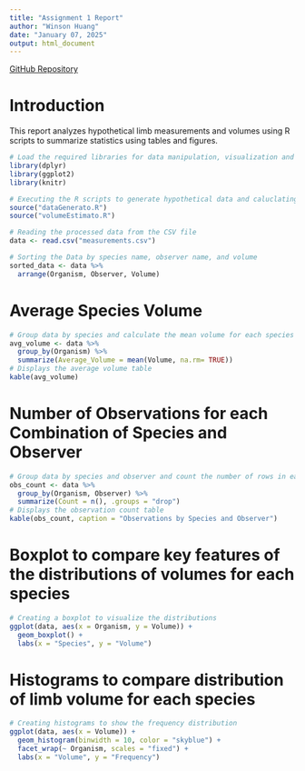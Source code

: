 ```yaml
---
title: "Assignment 1 Report"
author: "Winson Huang"
date: "January 07, 2025"
output: html_document
---
```

[GitHub Repository](https://github.com/winsonnhuang/BIOL432_Assignment1)

# Introduction
This report analyzes hypothetical limb measurements and volumes using R scripts to summarize statistics using tables and figures.

```r
# Load the required libraries for data manipulation, visualization and table formatting
library(dplyr)
library(ggplot2)
library(knitr)
```

```r
# Executing the R scripts to generate hypothetical data and caluclating limb volumes
source("dataGenerato.R")
source("volumeEstimato.R")
```

```r
# Reading the processed data from the CSV file
data <- read.csv("measurements.csv")
```

```r
# Sorting the Data by species name, observer name, and volume
sorted_data <- data %>%
  arrange(Organism, Observer, Volume)
```

# Average Species Volume

```r
# Group data by species and calculate the mean volume for each species
avg_volume <- data %>%
  group_by(Organism) %>%
  summarize(Average_Volume = mean(Volume, na.rm= TRUE))
# Displays the average volume table
kable(avg_volume)
```


# Number of Observations for each Combination of Species and Observer

```r
# Group data by species and observer and count the number of rows in each group
obs_count <- data %>%
  group_by(Organism, Observer) %>%
  summarize(Count = n(), .groups = "drop")
# Displays the observation count table
kable(obs_count, caption = "Observations by Species and Observer")
```

# Boxplot to compare key features of the distributions of volumes for each species

```r
# Creating a boxplot to visualize the distributions
ggplot(data, aes(x = Organism, y = Volume)) +
  geom_boxplot() +
  labs(x = "Species", y = "Volume")
```

# Histograms to compare distribution of limb volume for each species

```r
# Creating histograms to show the frequency distribution
ggplot(data, aes(x = Volume)) +
  geom_histogram(binwidth = 10, color = "skyblue") +
  facet_wrap(~ Organism, scales = "fixed") +
  labs(x = "Volume", y = "Frequency")
```